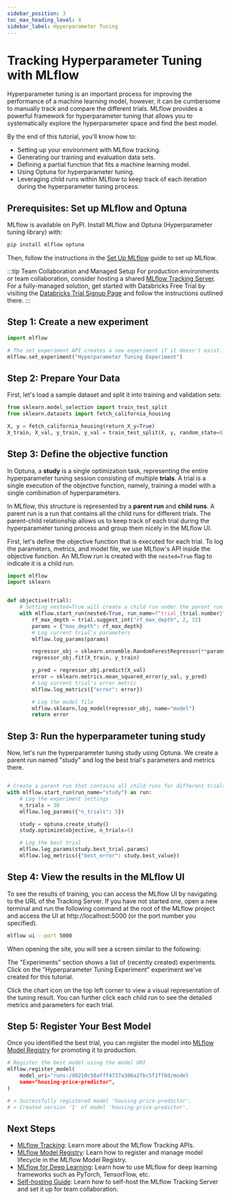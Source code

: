```yaml
---
sidebar_position: 3
toc_max_heading_level: 4
sidebar_label: Hyperparameter Tuning
---
```



# Tracking Hyperparameter Tuning with MLflow

<ImageBox src="/images/tutorials/introductory/hyperparameter-tuning/ui-compare-metrics.png" alt="MLflow UI Chart page" width="80%" />


Hyperparameter tuning is an important process for improving the performance of a machine learning model, however, it can be cumbersome to manually track and compare the different trials. MLflow provides a powerful framework for hyperparameter tuning that allows you to systematically explore the hyperparameter space and find the best model.

By the end of this tutorial, you'll know how to:

- Setting up your environment with MLflow tracking.
- Generating our training and evaluation data sets.
- Defining a partial function that fits a machine learning model.
- Using Optuna for hyperparameter tuning.
- Leveraging child runs within MLflow to keep track of each iteration during the hyperparameter tuning process.

## Prerequisites: Set up MLflow and Optuna

MLflow is available on PyPI. Install MLflow and Optuna (Hyperparameter tuning library) with:

```bash
pip install mlflow optuna
```

Then, follow the instructions in the [Set Up MLflow](/ml/getting-started/running-notebooks) guide to set up MLflow.


:::tip Team Collaboration and Managed Setup
For production environments or team collaboration, consider hosting a shared <ins>[MLflow Tracking Server](/self-hosting)</ins>. For a fully-managed solution, get started with Databricks Free Trial by visiting the <ins>[Databricks Trial Signup Page](https://signup.databricks.com/?destination_url=/ml/experiments-signup?source=OSS_DOCS&dbx_source=TRY_MLFLOW&signup_experience_step=EXPRESS&provider=MLFLOW&utm_source=OSS_DOCS)</ins> and follow the instructions outlined there.
:::


## Step 1: Create a new experiment

```python
import mlflow

# The set_experiment API creates a new experiment if it doesn't exist.
mlflow.set_experiment("Hyperparameter Tuning Experiment")
```


## Step 2: Prepare Your Data

First, let's load a sample dataset and split it into training and validation sets:

```python
from sklearn.model_selection import train_test_split
from sklearn.datasets import fetch_california_housing

X, y = fetch_california_housing(return_X_y=True)
X_train, X_val, y_train, y_val = train_test_split(X, y, random_state=0)
```


## Step 3: Define the objective function

In Optuna, a **study** is a single optimization task, representing the entire hyperparameter tuning
session consisting of multiple **trials**. A trial is a single execution of the objective function,
namely, training a model with a single combination of hyperparameters.

In MLflow, this structure is represented by a **parent run** and **child runs**. A parent run is a
run that contains all the child runs for different trials. The parent-child relationship allows us
to keep track of each trial during the hyperparameter tuning process and group them nicely in the
MLflow UI.


First, let's define the objective function that is executed for each trial. To log the parameters,
metrics, and model file, we use MLflow's API inside the objective function. An MLflow run is created
with the `nested=True` flag to indicate it is a child run.

```python
import mlflow
import sklearn


def objective(trial):
    # Setting nested=True will create a child run under the parent run.
    with mlflow.start_run(nested=True, run_name=f"trial_{trial.number}"):
        rf_max_depth = trial.suggest_int("rf_max_depth", 2, 32)
        params = {"max_depth": rf_max_depth}
        # Log current trial's parameters
        mlflow.log_params(params)

        regressor_obj = sklearn.ensemble.RandomForestRegressor(**params)
        regressor_obj.fit(X_train, y_train)

        y_pred = regressor_obj.predict(X_val)
        error = sklearn.metrics.mean_squared_error(y_val, y_pred)
        # Log current trial's error metric
        mlflow.log_metrics({"error": error})

        # Log the model file
        mlflow.sklearn.log_model(regressor_obj, name="model")
        return error
```

## Step 3: Run the hyperparameter tuning study

Now, let's run the hyperparameter tuning study using Optuna. We create a parent run named
"study" and log the best trial's parameters and metrics there.

```python

# Create a parent run that contains all child runs for different trials
with mlflow.start_run(run_name="study") as run:
    # Log the experiment settings
    n_trials = 30
    mlflow.log_params({"n_trials": 5})

    study = optuna.create_study()
    study.optimize(objective, n_trials=5)

    # Log the best trial
    mlflow.log_params(study.best_trial.params)
    mlflow.log_metrics({"best_error": study.best_value})
```


## Step 4: View the results in the MLflow UI

To see the results of training, you can access the MLflow UI by navigating to the URL of the Tracking Server. If you have not started one, open a new terminal and run the following command at the root of the MLflow project and access the UI at http://localhost:5000 (or the port number you specified).

```bash
mlflow ui --port 5000
```

When opening the site, you will see a screen similar to the following:

<ImageBox src="/images/tutorials/introductory/hyperparameter-tuning/ui-home.png" alt="MLflow UI Home page" />

The "Experiments" section shows a list of (recently created) experiments. Click on the "Hyperparameter Tuning Experiment" experiment we've created for this tutorial.

<ImageBox src="/images/tutorials/introductory/hyperparameter-tuning/ui-run-list.png" alt="MLflow UI Run list page" />

Click the chart icon on the top left corner to view a visual representation of the tuning result. You can further click each child run to see the detailed metrics and parameters for each trial.

<ImageBox src="/images/tutorials/introductory/hyperparameter-tuning/ui-compare-metrics.png" alt="MLflow UI Chart page" />

## Step 5: Register Your Best Model

Once you identified the best trial, you can register the model into [MLflow Model Registry](/ml/model-registry) for promoting it to production.

```python
# Register the best model using the model URI
mlflow.register_model(
    model_uri="runs:/d0210c58afff4737a306a2fbc5f1ff8d/model
    name="housing-price-predictor",
)

# > Successfully registered model 'housing-price-predictor'.
# > Created version '1' of model 'housing-price-predictor'.
```


## Next Steps

- [MLflow Tracking](/ml/tracking/): Learn more about the MLflow Tracking APIs.
- [MLflow Model Registry](/ml/model-registry): Learn how to register and manage model lifecycle in the MLflow Model Registry.
- [MLflow for Deep Learning](/ml/deep-learning): Learn how to use MLflow for deep learning frameworks such as PyTorch, TensorFlow, etc.
- [Self-hosting Guide](/self-hosting): Learn how to self-host the MLflow Tracking Server and set it up for team collaboration.
